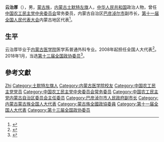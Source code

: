 '''云治厚'''（{{bd|1960年|12月|}}），男，[[蒙古族|蒙古族]]，[[内蒙古|内蒙古]][[土默特左旗|土默特左旗]]人，[[中华人民共和国|中华人民共和国]]政治人物，曾任[[中国农工民主党中央委员会|中国农工民主党中央委员会]]常务委员，内蒙古自治区[[巴彦淖尔市|巴彦淖尔市]]副市长，[[第十一届全国人民代表大会|第十一届全国人民代表大会]]内蒙古地区代表<ref>{{cite web|author=新华网|title=第十一届全国人大代表|url=http://news.xinhuanet.com/ziliao/2008-03/03/content_7708230.htm?node=36628|publisher=新华网|accessdate=2014-01-07|archive-date=2014-01-10|archive-url=https://web.archive.org/web/20140110211415/http://news.xinhuanet.com/ziliao/2008-03/03/content_7708230.htm?node=36628|dead-url=no}}</ref>。

== 生平 ==
云治厚毕业于[[内蒙古医学院|内蒙古医学院]]医学系普通外科专业。2008年起担任全国人大代表<ref>{{cite news|title=全国人大代表信息-云治厚|url=http://210.82.31.1:8084/delegate/viewDelegate.action?dbid=110303|accessdate=2013-04-05|newspaper=全国人大网|archive-url=https://web.archive.org/web/20140107082522/http://www.npc.gov.cn/delegate/viewDelegate.action?dbid=110303|archive-date=2014-01-07|dead-url=yes}}</ref>。2018年1月，当选[[中国人民政治协商会议第十三届全国委员会委员名单|第十三届全国政协委员]]<ref>{{Cite web|url=http://sports.163.com/18/0126/06/D92BRKK400051C89.html|title=中国人民政治协商会议第十三届全国委员会委员名单|accessdate=2018-01-26|last=|work=网易|archive-url=https://web.archive.org/web/20180127143232/http://sports.163.com/18/0126/06/D92BRKK400051C89.html|archive-date=2018-01-27|dead-url=yes}}</ref>。

== 參考文獻 ==
{{reflist}}

{{中国农工民主党第十六届中央委员会}}

{{Authority control}}
{{DEFAULTSORT:Yun云}}
[[Category:雲姓|Zhi]]
[[Category:土默特左旗人|Category:土默特左旗人]]
[[Category:内蒙古医学院校友|Category:内蒙古医学院校友]]
[[Category:中国农工民主党党员|Category:中国农工民主党党员]]
[[Category:中国农工民主党中央委员会常务委员|Category:中国农工民主党中央委员会常务委员]]
[[Category:中国农工民主党内蒙古自治区委员会主任委员|Category:中国农工民主党内蒙古自治区委员会主任委员]]
[[Category:巴彦淖尔市人民政府副市长|Category:巴彦淖尔市人民政府副市长]]
[[Category:内蒙古蒙古族全国人大代表|Category:内蒙古蒙古族全国人大代表]]
[[Category:蒙古族全國政協委員|Category:蒙古族全國政協委員]]
[[Category:第十一届全国人大代表|Category:第十一届全国人大代表]]
[[Category:第十三届全国政协委员|Category:第十三届全国政协委员]]